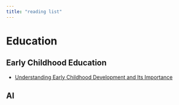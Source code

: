 ```yaml
---
title: "reading list"
---
```


# Education

## Early Childhood Education

-   [Understanding Early Childhood Development and Its Importance](Understanding Early Childhood Development and Its Importance)

## AI
